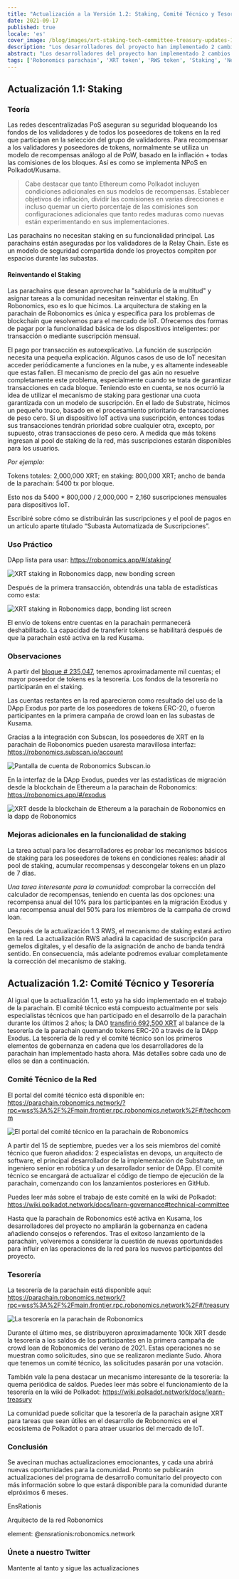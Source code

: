 ```yaml
---
title: "Actualización a la Versión 1.2: Staking, Comité Técnico y Tesorería"
date: 2021-09-17
published: true
locale: 'es'
cover_image: /blog/images/xrt-staking-tech-committee-treasury-updates-1-2/113_Up_to_version_1_2_stakingtech_comm_treasury.jpg
description: "Los desarrolladores del proyecto han implementado 2 cambios importantes en el funcionamiento de la parachain de Robonomics. El primero es la inclusión del staking de XRT, y el segundo es el lanzamiento de los primeros mecanismos de gobernanza en cadena."
abstract: "Los desarrolladores del proyecto han implementado 2 cambios importantes en el funcionamiento de la parachain de Robonomics. El primero es la inclusión del staking de XRT, y el segundo es el lanzamiento de los primeros mecanismos de gobernanza en cadena."
tags: ['Robonomics parachain', 'XRT token', 'RWS token', 'Staking', 'New release']
---
```


## Actualización 1.1: Staking

### Teoría

Las redes descentralizadas PoS aseguran su seguridad bloqueando los fondos de los validadores y de todos los poseedores de tokens en la red que participan en la selección del grupo de validadores. Para recompensar a los validadores y poseedores de tokens, normalmente se utiliza un modelo de recompensas análogo al de PoW, basado en la inflación + todas las comisiones de los bloques. Así es como se implementa NPoS en Polkadot/Kusama.

> Cabe destacar que tanto Ethereum como Polkadot incluyen condiciones adicionales en sus modelos de recompensas. Establecer objetivos de inflación, dividir las comisiones en varias direcciones e incluso quemar un cierto porcentaje de las comisiones son configuraciones adicionales que tanto redes maduras como nuevas están experimentando en sus implementaciones.

Las parachains no necesitan staking en su funcionalidad principal. Las parachains están aseguradas por los validadores de la Relay Chain. Este es un modelo de seguridad compartida donde los proyectos compiten por espacios durante las subastas.

#### Reinventando el Staking

Las parachains que desean aprovechar la "sabiduría de la multitud" y asignar tareas a la comunidad necesitan reinventar el staking. En Robonomics, eso es lo que hicimos. La arquitectura de staking en la parachain de Robonomics es única y específica para los problemas de blockchain que resolvemos para el mercado de IoT. Ofrecemos dos formas de pagar por la funcionalidad básica de los dispositivos inteligentes: por transacción o mediante suscripción mensual.

El pago por transacción es autoexplicativo. La función de suscripción necesita una pequeña explicación. Algunos casos de uso de IoT necesitan acceder periódicamente a funciones en la nube, y es altamente indeseable que estas fallen. El mecanismo de precio del gas aún no resuelve completamente este problema, especialmente cuando se trata de garantizar transacciones en cada bloque. Teniendo esto en cuenta, se nos ocurrió la idea de utilizar el mecanismo de staking para gestionar una cuota garantizada con un modelo de suscripción. En el lado de Substrate, hicimos un pequeño truco, basado en el procesamiento prioritario de transacciones de peso cero. Si un dispositivo IoT activa una suscripción, entonces todas sus transacciones tendrán prioridad sobre cualquier otra, excepto, por supuesto, otras transacciones de peso cero. A medida que más tokens ingresan al pool de staking de la red, más suscripciones estarán disponibles para los usuarios.

<TextCard>

*Por ejemplo:*

Tokens totales: 2,000,000 XRT;
en staking: 800,000 XRT;
ancho de banda de la parachain: 5400 tx por bloque.

Esto nos da 5400 * 800,000 / 2,000,000 = 2,160 suscripciones mensuales para dispositivos IoT.

</TextCard>

Escribiré sobre cómo se distribuirán las suscripciones y el pool de pagos en un artículo aparte titulado “Subasta Automatizada de Suscripciones”.

### Uso Práctico

DApp lista para usar: https://robonomics.app/#/staking/

![XRT staking in Robonomics dapp, new bonding screen](/blog/images/xrt-staking-tech-committee-treasury-updates-1-2/image2.jpg)

Después de la primera transacción, obtendrás una tabla de estadísticas como esta:

![XRT staking in Robonomics dapp, bonding list screen](/blog/images/xrt-staking-tech-committee-treasury-updates-1-2/image4.jpg)

El envío de tokens entre cuentas en la parachain permanecerá deshabilitado. La capacidad de transferir tokens se habilitará después de que la parachain esté activa en la red Kusama.

### Observaciones

A partir del [bloque # 235,047](https://robonomics.subscan.io/block/235047), tenemos aproximadamente mil cuentas; el mayor poseedor de tokens es la tesorería. Los fondos de la tesorería no participarán en el staking.

Las cuentas restantes en la red aparecieron como resultado del uso de la DApp Exodus por parte de los poseedores de tokens ERC-20, o fueron participantes en la primera campaña de crowd loan en las subastas de Kusama.

Gracias a la integración con Subscan, los poseedores de XRT en la parachain de Robonomics pueden usaresta maravillosa interfaz: https://robonomics.subscan.io/account

![Pantalla de cuenta de Robonomics Subscan.io](/blog/images/xrt-staking-tech-committee-treasury-updates-1-2/image3.jpg)

En la interfaz de la DApp Exodus, puedes ver las estadísticas de migración desde la blockchain de Ethereum a la parachain de Robonomics: https://robonomics.app/#/exodus

![XRT desde la blockchain de Ethereum a la parachain de Robonomics en la dapp de Robonomics](/blog/images/xrt-staking-tech-committee-treasury-updates-1-2/image6.jpg)

### Mejoras adicionales en la funcionalidad de staking

La tarea actual para los desarrolladores es probar los mecanismos básicos de staking para los poseedores de tokens en condiciones reales: añadir al pool de staking, acumular recompensas y descongelar tokens en un plazo de 7 días.

*Una tarea interesante para la comunidad:* comprobar la corrección del calculador de recompensas, teniendo en cuenta las dos opciones: una recompensa anual del 10% para los participantes en la migración Exodus y una recompensa anual del 50% para los miembros de la campaña de crowd loan.

Después de la actualización 1.3 RWS, el mecanismo de staking estará activo en la red. La actualización RWS añadirá la capacidad de suscripción para gemelos digitales, y el desafío de la asignación de ancho de banda tendrá sentido. En consecuencia, más adelante podremos evaluar completamente la corrección del mecanismo de staking.

## Actualización 1.2: Comité Técnico y Tesorería

Al igual que la actualización 1.1, esto ya ha sido implementado en el trabajo de la parachain. El comité técnico está compuesto actualmente por seis especialistas técnicos que han participado en el desarrollo de la parachain durante los últimos 2 años; la DAO [transfirió 692,500 XRT](https://etherscan.io/tx/0x6b9a9cbe7d21badf565ebce0fb50b865da8f5f784899db5fb455d1b276d14acf) al balance de la tesorería de la parachain quemando tokens ERC-20 a través de la DApp Exodus. La tesorería de la red y el comité técnico son los primeros elementos de gobernanza en cadena que los desarrolladores de la parachain han implementado hasta ahora. Más detalles sobre cada uno de ellos se dan a continuación.

### Comité Técnico de la Red

El portal del comité técnico está disponible en: https://parachain.robonomics.network/?rpc=wss%3A%2F%2Fmain.frontier.rpc.robonomics.network%2F#/techcomm

![El portal del comité técnico en la parachain de Robonomics](/blog/images/xrt-staking-tech-committee-treasury-updates-1-2/image5.jpg)

A partir del 15 de septiembre, puedes ver a los seis miembros del comité técnico que fueron añadidos: 2 especialistas en devops, un arquitecto de software, el principal desarrollador de la implementación de Substrate, un ingeniero senior en robótica y un desarrollador senior de DApp.
El comité técnico se encargará de actualizar el código de tiempo de ejecución de la parachain, comenzando con los lanzamientos posteriores en GitHub.

Puedes leer más sobre el trabajo de este comité en la wiki de Polkadot: https://wiki.polkadot.network/docs/learn-governance#technical-committee

Hasta que la parachain de Robonomics esté activa en Kusama, los desarrolladores del proyecto no ampliarán la gobernanza en cadena añadiendo consejos o referendos. Tras el exitoso lanzamiento de la parachain, volveremos a considerar la cuestión de nuevas oportunidades para influir en las operaciones de la red para los nuevos participantes del proyecto.

### Tesorería

La tesorería de la parachain está disponible aquí: https://parachain.robonomics.network/?rpc=wss%3A%2F%2Fmain.frontier.rpc.robonomics.network%2F#/treasury

![La tesorería en la parachain de Robonomics](/blog/images/xrt-staking-tech-committee-treasury-updates-1-2/image1.jpg)

Durante el último mes, se distribuyeron aproximadamente 100k XRT desde la tesorería a los saldos de los participantes en la primera campaña de crowd loan de Robonomics del verano de 2021. Estas operaciones no se muestran como solicitudes, sino que se realizaron mediante Sudo. Ahora que tenemos un comité técnico, las solicitudes pasarán por una votación.

También vale la pena destacar un mecanismo interesante de la tesorería: la quema periódica de saldos. Puedes leer más sobre el funcionamiento de la tesorería en la wiki de Polkadot: https://wiki.polkadot.network/docs/learn-treasury

La comunidad puede solicitar que la tesorería de la parachain asigne XRT para tareas que sean útiles en el desarrollo de Robonomics en el ecosistema de Polkadot o para atraer usuarios del mercado de IoT.

### Conclusión

Se avecinan muchas actualizaciones emocionantes, y cada una abrirá nuevas oportunidades para la comunidad. Pronto se publicarán actualizaciones del programa de desarrollo comunitario del proyecto con más información sobre lo que estará disponible para la comunidad durante elpróximos 6 meses.

<TextCard image="/avatars/Sergei-Lonshakov.jpg" back="transparent" imageSize="big">

EnsRationis

Arquitecto de la red Robonomics

element: @ensrationis:robonomics.network

</TextCard>


<TextCard icon="/icons/icon-notification.png" link="https://twitter.com/AIRA_Robonomics">

### Únete a nuestro Twitter

Mantente al tanto y sigue las actualizaciones

</TextCard>
